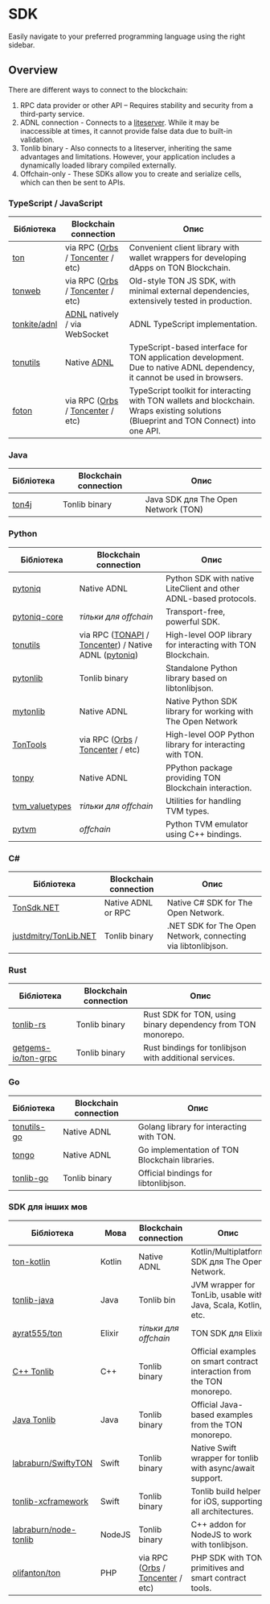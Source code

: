 
# SDK

Easily navigate to your preferred programming language using the right sidebar.

## Overview

There are different ways to connect to the blockchain:

1. RPC data provider or other API – Requires stability and security from a third-party service.
2. ADNL connection - Connects to a [liteserver](/v3/guidelines/nodes/running-nodes/liteserver-node). While it may be inaccessible at times, it cannot provide false data due to built-in validation.
3. Tonlib binary - Also connects to a liteserver, inheriting the same advantages and limitations. However, your application includes a dynamically loaded library compiled externally.
4. Offchain-only - These SDKs allow you to create and serialize cells, which can then be sent to APIs.

### TypeScript / JavaScript

| Бібліотека                                      | Blockchain connection                                                                                 | Опис                                                                                                                                   |
| ----------------------------------------------- | ----------------------------------------------------------------------------------------------------- | -------------------------------------------------------------------------------------------------------------------------------------- |
| [ton](https://github.com/ton-org/ton)           | via RPC ([Orbs](https://www.orbs.com/ton-access/) / [Toncenter](https://toncenter.com/api/v2/) / etc) | Convenient client library with wallet wrappers for developing dApps on TON Blockchain.                                                 |
| [tonweb](https://github.com/toncenter/tonweb)   | via RPC ([Orbs](https://www.orbs.com/ton-access/) / [Toncenter](https://toncenter.com/api/v2/) / etc) | Old-style TON JS SDK, with minimal external dependencies, extensively tested in production.                                            |
| [tonkite/adnl](https://github.com/tonkite/adnl) | [ADNL](/v3/documentation/network/protocols/adnl/adnl-tcp) natively / via WebSocket                    | ADNL TypeScript implementation.                                                                                                        |
| [tonutils](https://github.com/thekiba/tonutils) | Native [ADNL](/v3/documentation/network/protocols/adnl/adnl-tcp)                                      | TypeScript-based interface for TON application development. Due to native ADNL dependency, it cannot be used in browsers.              |
| [foton](https://foton.sh/)                      | via RPC ([Orbs](https://www.orbs.com/ton-access/) / [Toncenter](https://toncenter.com/api/v2/) / etc) | TypeScript toolkit for interacting with TON wallets and blockchain. Wraps existing solutions (Blueprint and TON Connect) into one API. |

### Java

| Бібліотека                                 | Blockchain connection | Опис                                |
| ------------------------------------------ | --------------------- | ----------------------------------- |
| [ton4j](https://github.com/neodix42/ton4j) | Tonlib binary         | Java SDK для The Open Network (TON) |

### Python

<!-- tonsdk dropped due to invalid cells serialization, it is deprecated now -->

| Бібліотека                                                    | Blockchain connection                                                                                                                                    | Опис                                                              |
| ------------------------------------------------------------- | -------------------------------------------------------------------------------------------------------------------------------------------------------- | ----------------------------------------------------------------- |
| [pytoniq](https://github.com/yungwine/pytoniq)                | Native ADNL                                                                                                                                              | Python SDK with native LiteClient and other ADNL-based protocols. |
| [pytoniq-core](https://github.com/yungwine/pytoniq-core)      | _тільки для offchain_                                                                                                                                    | Transport-free, powerful SDK.                                     |
| [tonutils](https://github.com/nessshon/tonutils)              | via RPC ([TONAPI](https://tonapi.io/api-v2) / [Toncenter](https://toncenter.com/api/v3/)) / Native ADNL ([pytoniq](https://github.com/yungwine/pytoniq)) | High-level OOP library for interacting with TON Blockchain.       |
| [pytonlib](https://github.com/toncenter/pytonlib)             | Tonlib binary                                                                                                                                            | Standalone Python library based on libtonlibjson.                 |
| [mytonlib](https://github.com/igroman787/mytonlib)            | Native ADNL                                                                                                                                              | Native Python SDK library for working with The Open Network       |
| [TonTools](https://github.com/yungwine/TonTools)              | via RPC ([Orbs](https://www.orbs.com/ton-access/) / [Toncenter](https://toncenter.com/api/v2/) / etc)                                                    | High-level OOP Python library for interacting with TON.           |
| [tonpy](https://github.com/disintar/tonpy)                    | Native ADNL                                                                                                                                              | PPython package providing TON Blockchain interaction.             |
| [tvm_valuetypes](https://github.com/toncenter/tvm_valuetypes) | _тільки для offchain_                                                                                                                                    | Utilities for handling TVM types.                                 |
| [pytvm](https://github.com/yungwine/pytvm)                    | _offchain_                                                                                                                                               | Python TVM emulator using C++ bindings.                           |

### C#

| Бібліотека                                                        | Blockchain connection | Опис                                                         |
| ----------------------------------------------------------------- | --------------------- | ------------------------------------------------------------ |
| [TonSdk.NET](https://github.com/continuation-team/TonSdk.NET)     | Native ADNL or RPC    | Native C# SDK for The Open Network.                          |
| [justdmitry/TonLib.NET](https://github.com/justdmitry/TonLib.NET) | Tonlib binary         | .NET SDK for The Open Network, connecting via libtonlibjson. |

### Rust

| Бібліотека                                                    | Blockchain connection | Опис                                                         |
| ------------------------------------------------------------- | --------------------- | ------------------------------------------------------------ |
| [tonlib-rs](https://github.com/ston-fi/tonlib-rs)             | Tonlib binary         | Rust SDK for TON, using binary dependency from TON monorepo. |
| [getgems-io/ton-grpc](https://github.com/getgems-io/ton-grpc) | Tonlib binary         | Rust bindings for tonlibjson with additional services.       |

### Go

| Бібліотека                                               | Blockchain connection | Опис                                           |
| -------------------------------------------------------- | --------------------- | ---------------------------------------------- |
| [tonutils-go](https://github.com/xssnick/tonutils-go)    | Native ADNL           | Golang library for interacting with TON.       |
| [tongo](https://github.com/tonkeeper/tongo)              | Native ADNL           | Go implementation of TON Blockchain libraries. |
| [tonlib-go](https://github.com/ton-blockchain/tonlib-go) | Tonlib binary         | Official bindings for libtonlibjson.           |

### SDK для інших мов

| Бібліотека                                                                  | Мова   | Blockchain connection                                                                                 | Опис                                                                   |   |
| --------------------------------------------------------------------------- | ------ | ----------------------------------------------------------------------------------------------------- | ---------------------------------------------------------------------- | - |
| [ton-kotlin](https://github.com/ton-community/ton-kotlin)                   | Kotlin | Native ADNL                                                                                           | Kotlin/Multiplatform SDK для The Open Network.                         |   |
| [tonlib-java](https://github.com/ton-blockchain/tonlib-java)                | Java   | Tonlib bin	                                                                                           | JVM wrapper for TonLib, usable with Java, Scala, Kotlin, etc.          |   |
| [ayrat555/ton](https://github.com/ayrat555/ton)                             | Elixir | _тільки для offchain_                                                                                 | TON SDK для Elixir.                                                    |   |
| [C++ Tonlib](https://github.com/ton-blockchain/ton/tree/master/example/cpp) | C++    | Tonlib binary                                                                                         | Official examples on smart contract interaction from the TON monorepo. | . |
| [Java Tonlib](https://github.com/ton-blockchain/tonlib-java)                | Java   | Tonlib binary                                                                                         | Official Java-based examples from the TON monorepo.                    |   |
| [labraburn/SwiftyTON](https://github.com/labraburn/SwiftyTON)               | Swift  | Tonlib binary                                                                                         | Native Swift wrapper for tonlib with async/await support.              |   |
| [tonlib-xcframework](https://github.com/labraburn/tonlib-xcframework)       | Swift  | Tonlib binary                                                                                         | Tonlib build helper for iOS, supporting all architectures.             |   |
| [labraburn/node-tonlib](https://github.com/labraburn/node-tonlib)           | NodeJS | Tonlib binary                                                                                         | C++ addon for NodeJS to work with tonlibjson.                          |   |
| [olifanton/ton](https://github.com/olifanton/ton)                           | PHP    | via RPC ([Orbs](https://www.orbs.com/ton-access/) / [Toncenter](https://toncenter.com/api/v2/) / etc) | PHP SDK with TON primitives and smart contract tools.                  |   |

<Feedback />
